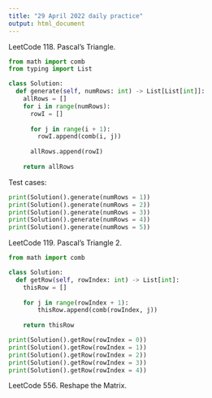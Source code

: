 ```yaml
---
title: "29 April 2022 daily practice"
output: html_document
---
```






LeetCode 118. Pascal's Triangle.
```python
from math import comb
from typing import List

class Solution:
  def generate(self, numRows: int) -> List[List[int]]:
    allRows = []
    for i in range(numRows):
      rowI = []
      
      for j in range(i + 1):
        rowI.append(comb(i, j))
      
      allRows.append(rowI)
  
    return allRows

```

Test cases:
```python
print(Solution().generate(numRows = 1))
print(Solution().generate(numRows = 2))
print(Solution().generate(numRows = 3))
print(Solution().generate(numRows = 4))
print(Solution().generate(numRows = 5))


```


LeetCode 119. Pascal's Triangle 2.
```python
from math import comb

class Solution:
  def getRow(self, rowIndex: int) -> List[int]:
    thisRow = []
    
    for j in range(rowIndex + 1):
        thisRow.append(comb(rowIndex, j))
  
    return thisRow
```

```python
print(Solution().getRow(rowIndex = 0))
print(Solution().getRow(rowIndex = 1))
print(Solution().getRow(rowIndex = 2))
print(Solution().getRow(rowIndex = 3))
print(Solution().getRow(rowIndex = 4))

```


  LeetCode 556. Reshape the Matrix.
```python


```
